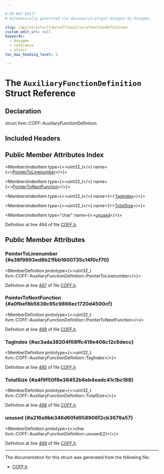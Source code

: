 ```yaml
---

# DO NOT EDIT!
# Automatically generated via docusaurus-plugin-doxygen by Doxygen.

slug: /api/structs/llvm/coff/auxiliaryfunctiondefinition
custom_edit_url: null
keywords:
  - doxygen
  - reference
  - struct
toc_max_heading_level: 3

---
```





# The `AuxiliaryFunctionDefinition` Struct Reference

<DoxygenPage pluginConfig={pluginConfig}>



## Declaration

<CodeBlock>struct llvm::COFF::AuxiliaryFunctionDefinition</CodeBlock>

## Included Headers

<IncludesList>
<IncludesListItem
  filePath="llvm/BinaryFormat/COFF.h"
  permalink="/docs/api/files/include/include/llvm/include/llvm/binaryformat/coff-h"
  isLocal="true" />
</IncludesList>

## Public Member Attributes Index

<MembersIndex>

<MembersIndexItem
  type={<>uint32&#95;t</>}
  name={<><a href="#a38f9993ed8b21fbb1600735c14f0cf70">PointerToLinenumber</a></>}>
</MembersIndexItem>

<MembersIndexItem
  type={<>uint32&#95;t</>}
  name={<><a href="#a0fbef8b5639c95c9866ec1720d4500cf">PointerToNextFunction</a></>}>
</MembersIndexItem>

<MembersIndexItem
  type={<>uint32&#95;t</>}
  name={<><a href="#ac3ada38204f68ffc419e408c12c6decc">TagIndex</a></>}>
</MembersIndexItem>

<MembersIndexItem
  type={<>uint32&#95;t</>}
  name={<><a href="#a4f9f50f8e38452b6eb4eadc41c1bc188">TotalSize</a></>}>
</MembersIndexItem>

<MembersIndexItem
  type="char"
  name={<><a href="#a216a9bb346d60fd958906f2cb3679a57">unused</a></>}>
</MembersIndexItem>

</MembersIndex>


Definition at line 464 of file <a href="/docs/api/files/include/include/llvm/include/llvm/binaryformat/coff-h">COFF.h</a>.

<SectionDefinition>

## Public Member Attributes

### PointerToLinenumber {#a38f9993ed8b21fbb1600735c14f0cf70}

<MemberDefinition
  prototype={<>uint32&#95;t llvm::COFF::AuxiliaryFunctionDefinition::PointerToLinenumber</>}>

Definition at line <a href="/docs/api/files/include/include/llvm/include/llvm/binaryformat/coff-h/#l00467">467</a> of file <a href="/docs/api/files/include/include/llvm/include/llvm/binaryformat/coff-h">COFF.h</a>.
</MemberDefinition>

### PointerToNextFunction {#a0fbef8b5639c95c9866ec1720d4500cf}

<MemberDefinition
  prototype={<>uint32&#95;t llvm::COFF::AuxiliaryFunctionDefinition::PointerToNextFunction</>}>

Definition at line <a href="/docs/api/files/include/include/llvm/include/llvm/binaryformat/coff-h/#l00468">468</a> of file <a href="/docs/api/files/include/include/llvm/include/llvm/binaryformat/coff-h">COFF.h</a>.
</MemberDefinition>

### TagIndex {#ac3ada38204f68ffc419e408c12c6decc}

<MemberDefinition
  prototype={<>uint32&#95;t llvm::COFF::AuxiliaryFunctionDefinition::TagIndex</>}>

Definition at line <a href="/docs/api/files/include/include/llvm/include/llvm/binaryformat/coff-h/#l00465">465</a> of file <a href="/docs/api/files/include/include/llvm/include/llvm/binaryformat/coff-h">COFF.h</a>.
</MemberDefinition>

### TotalSize {#a4f9f50f8e38452b6eb4eadc41c1bc188}

<MemberDefinition
  prototype={<>uint32&#95;t llvm::COFF::AuxiliaryFunctionDefinition::TotalSize</>}>

Definition at line <a href="/docs/api/files/include/include/llvm/include/llvm/binaryformat/coff-h/#l00466">466</a> of file <a href="/docs/api/files/include/include/llvm/include/llvm/binaryformat/coff-h">COFF.h</a>.
</MemberDefinition>

### unused {#a216a9bb346d60fd958906f2cb3679a57}

<MemberDefinition
  prototype={<>char llvm::COFF::AuxiliaryFunctionDefinition::unused&#91;2&#93;</>}>

Definition at line <a href="/docs/api/files/include/include/llvm/include/llvm/binaryformat/coff-h/#l00469">469</a> of file <a href="/docs/api/files/include/include/llvm/include/llvm/binaryformat/coff-h">COFF.h</a>.
</MemberDefinition>

</SectionDefinition>

<hr/>

The documentation for this struct was generated from the following file:

<ul>
<li><a href="/docs/api/files/include/include/llvm/include/llvm/binaryformat/coff-h">COFF.h</a></li>
</ul>

</DoxygenPage>
